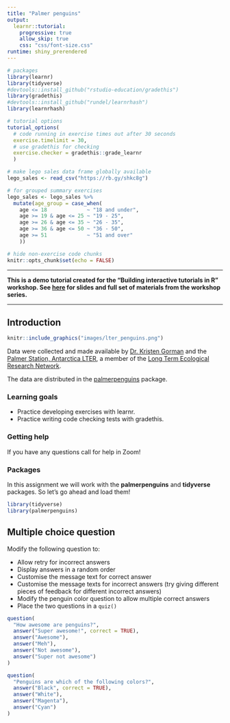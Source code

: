 ```yaml
---
title: "Palmer penguins"
output: 
  learnr::tutorial:
    progressive: true
    allow_skip: true
    css: "css/font-size.css"
runtime: shiny_prerendered
---
```


<!-- Add JavaScript code for making the exercise code larger -->
<script language="JavaScript" src="js/exercise-font-size.js"></script>

```r
# packages
library(learnr)
library(tidyverse)
#devtools::install_github("rstudio-education/gradethis")
library(gradethis)
#devtools::install_github("rundel/learnrhash")
library(learnrhash)

# tutorial options
tutorial_options(
  # code running in exercise times out after 30 seconds
  exercise.timelimit = 30, 
  # use gradethis for checking
  exercise.checker = gradethis::grade_learnr
  )

# make lego sales data frame globally available
lego_sales <- read_csv("https://rb.gy/shkc8g")

# for grouped summary exercises
lego_sales <- lego_sales %>%
  mutate(age_group = case_when(
    age <= 18             ~ "18 and under",
    age >= 19 & age <= 25 ~ "19 - 25",
    age >= 26 & age <= 35 ~ "26 - 35",
    age >= 36 & age <= 50 ~ "36 - 50",
    age >= 51             ~ "51 and over"
    ))

# hide non-exercise code chunks
knitr::opts_chunk$set(echo = FALSE)
```

---

**This is a demo tutorial created for the "Building interactive tutorials in R" workshop. See [here](http://bit.ly/teach-r-online-mats) for slides and full set of materials from the workshop series.**

---

## Introduction

```r
knitr::include_graphics("images/lter_penguins.png")
```

Data were collected and made available by [Dr. Kristen Gorman](https://www.uaf.edu/cfos/people/faculty/detail/kristen-gorman.php) and the [Palmer Station, Antarctica LTER](https://pal.lternet.edu/), a member of the [Long Term Ecological Research Network](https://lternet.edu/). 

The data are distributed in the [palmerpenguins](https://allisonhorst.github.io/palmerpenguins/) package. 


### Learning goals

- Practice developing exercises with learnr.
- Practice writing code checking tests with gradethis.

### Getting help

If you have any questions call for help in Zoom!

### Packages

In this assignment we will work with the **palmerpenguins** and **tidyverse** packages. So let's go ahead and load them!

```r
library(tidyverse)
library(palmerpenguins)
```

## Multiple choice question

Modify the following question to:

- Allow retry for incorrect answers
- Display answers in a random order
- Customise the message text for correct answer
- Customise the message texts for incorrect answers (try giving different pieces of feedback for different incorrect answers)
- Modify the penguin color question to allow multiple correct answers
- Place the two questions in a `quiz()`

```r
question(
  "How awesome are penguins?",
  answer("Super awesome!", correct = TRUE),
  answer("Awesome"),
  answer("Meh"),
  answer("Not awesome"),
  answer("Super not awesome")
)
```

```r
question(
  "Penguins are which of the following colors?",
  answer("Black", correct = TRUE),
  answer("White"),
  answer("Magenta"),
  answer("Cyan")
)
```




